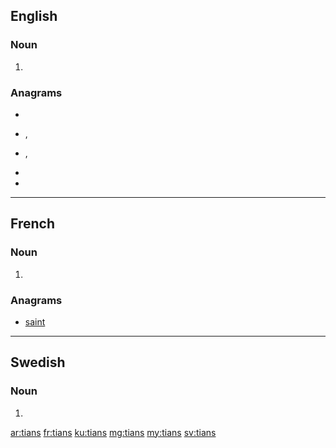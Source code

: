 ==English==

===Noun===
{{head|en|noun plural form}}

# {{plural of|tian|lang=en}}

===Anagrams===
* {{l|en|antis}}
* {{l|en|saint}}, {{l|en|Saint}}
* {{l|en|satin}}, {{l|en|sat in}}
* {{l|en|stain}}
* {{l|en|tisan}}

----

==French==

===Noun===
{{head|fr|noun plural form|g=m}}

# {{plural of|tian|lang=fr}}

===Anagrams===
* [[saint#French|saint]]

----

==Swedish==

===Noun===
{{head|sv|noun form}}

# {{sv-noun-form-def-gen|tia}}

[[ar:tians]]
[[fr:tians]]
[[ku:tians]]
[[mg:tians]]
[[my:tians]]
[[sv:tians]]